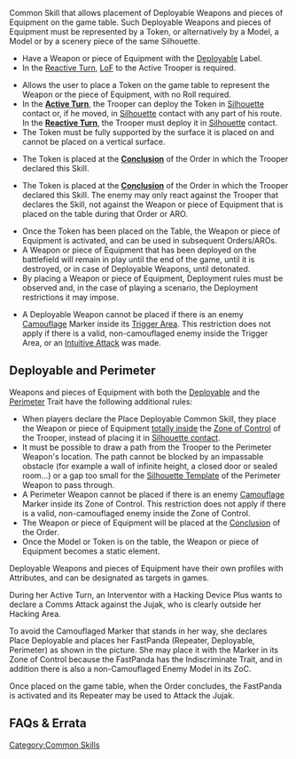 {{section-common-skills}}


{{update | PDF 2.1, July 2023}}
Common Skill that allows placement of Deployable Weapons and pieces of Equipment on the game table. {{erratahighlight}}Such Deployable Weapons and pieces of Equipment must be represented by a Token, or alternatively by a Model, a Model or by a scenery piece of the same Silhouette.{{erratahighlight-end}}
{{update-end}}


{{skillbox |greenyellow| PLACE DEPLOYABLE | SHORT SKILL / ARO}}
{{skill-label | Attack}}
{{Requirements}}
*Have a Weapon or piece of Equipment with the [[Deployable]] Label. 
*In the [[Reactive Turn]], [[LoF]] to the Active Trooper is required. 
{{effects}}
*Allows the user to place a Token on the game table to represent the Weapon or the piece of Equipment, with no Roll required.
*In the '''[[Active Turn]]''', the Trooper can deploy the Token in [[Silhouette]] contact or, if he moved, in [[Silhouette]] contact with any part of his route. In the '''[[Reactive Turn]]''', the Trooper must deploy it in [[Silhouette]] contact. 
*The Token must be fully supported by the surface it is placed on and cannot be placed on a vertical surface. 
{{c1}}
*The Token is placed at the '''[[Conclusion]]''' of the Order in which the Trooper declared this Skill.
{{c1end}}{{n4list}}
*The Token is placed at the '''[[Conclusion]]''' of the Order in which the Trooper declared this Skill. {{seefaq | Repositioning is allowed if a Trooper has moved into the chosen position.}} The enemy may only react against the Trooper that declares the Skill, not against the Weapon or piece of Equipment that is placed on the table during that Order or ARO.
{{n4end}}
*Once the Token has been placed on the Table, the Weapon or piece of Equipment is activated, and can be used in subsequent Orders/AROs. 
*A Weapon or piece of Equipment that has been deployed on the battlefield will remain in play until the end of the game, until it is destroyed, or in case of Deployable Weapons, until detonated.
*By placing a Weapon or piece of Equipment, Deployment rules must be observed and, in the case of playing a scenario, the Deployment restrictions it may impose. 
{{n4list}}
* A Deployable Weapon cannot be placed if there is an enemy [[Camouflaged|Camouflage]] Marker inside its [[Trigger Area]]. This restriction does not apply if there is a valid, non-camouflaged enemy inside the Trigger Area, or an [[Intuitive Attack]] was made.

== Deployable and Perimeter ==

Weapons and pieces of Equipment with both the [[Deployable]] and the [[Perimeter]] Trait have the following additional rules: 
* When players declare the Place Deployable Common Skill, they place the Weapon or piece of Equipment [[totally inside]] the [[Zone of Control]] of the Trooper, instead of placing it in [[Silhouette contact]].
* It must be possible to draw a path from the Trooper to the Perimeter Weapon's location. The path cannot be blocked by an impassable obstacle (for example a wall of infinite height, a closed door or sealed room...) or a gap too small for the [[Silhouette Template]] of the Perimeter Weapon to pass through.
* A Perimeter Weapon cannot be placed if there is an enemy [[Camouflaged|Camouflage]] Marker inside its Zone of Control. This restriction does not apply if there is a valid, non-camouflaged enemy inside the Zone of Control. 
* The Weapon or piece of Equipment will be placed at the [[Conclusion]] of the Order. {{seefaq}}
* Once the Model or Token is on the table, the Weapon or piece of Equipment becomes a static element.
{{n4end}}


{{remember-start}}
Deployable Weapons and pieces of Equipment have their own profiles with Attributes, and can be designated as targets in games.
{{remember-end}}


{{n4}}
{{greybox-start | Deployable and Perimeter Example }}
{{image | name=eng-deployable-perimeter-1-1024.jpg | style=fullborder }}

During her Active Turn, an Interventor with a Hacking Device Plus wants to declare a Comms Attack against the Jujak, who is clearly outside her Hacking Area.

To avoid the Camouflaged Marker that stands in her way, she declares Place Deployable and places her FastPanda (Repeater, Deployable, Perimeter) as shown in the picture. She may place it with the Marker in its Zone of Control because the FastPanda has the Indiscriminate Trait, and in addition there is also a non-Camouflaged Enemy Model in its ZoC.

{{image | name=eng-deployable-perimeter-2-1024.jpg | style=fullborder }}

Once placed on the game table, when the Order concludes, the FastPanda is activated and its Repeater may be used to Attack the Jujak.
{{greybox-end}}

{{n4end}}


== FAQs & Errata ==

{{faqbox |
type = faq |
title = N4 FAQ |
version = 1.0, Jan 2021 |
q = Q: When using Place Deployable and declaring where the Deployable will be placed, what happens if a Trooper moves into that space before the Conclusion of the Order? |
a = A: The Trooper that declared Place Deployable may place the Deployable in a different position (still following the Place Deployable rule), and if this is not possible, the Deployable will be lost. |
related = [[Place Deployable]] }}


{{faqbox |
type = faq |
title = N4 FAQ |
version = 1.1.1, Dec 2021 |
q = Q: How are Deployables destroyed? |
a = A: When a Deployable’s Structure Attribute is reduced to 0, it must be removed from the game table. |
related = [[Place Deployable]], [[Unconscious]] }}


{{section-common-skills}}


[[Category:Common Skills]]